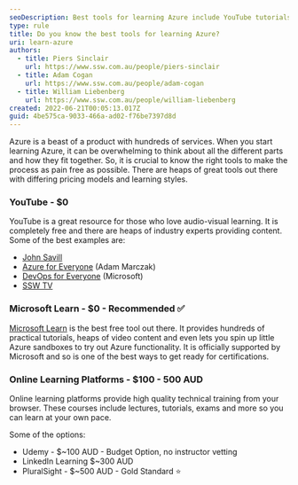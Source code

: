 ```yaml
---
seoDescription: Best tools for learning Azure include YouTube tutorials, Microsoft Learn, and online learning platforms like Udemy, LinkedIn Learning, and PluralSight.
type: rule
title: Do you know the best tools for learning Azure?
uri: learn-azure
authors:
  - title: Piers Sinclair
    url: https://www.ssw.com.au/people/piers-sinclair
  - title: Adam Cogan
    url: https://www.ssw.com.au/people/adam-cogan
  - title: William Liebenberg
    url: https://www.ssw.com.au/people/william-liebenberg
created: 2022-06-21T00:05:13.017Z
guid: 4be575ca-9033-466a-ad02-f76be7397d8d
---
```


Azure is a beast of a product with hundreds of services. When you start learning Azure, it can be overwhelming to think about all the different parts and how they fit together. So, it is crucial to know the right tools to make the process as pain free as possible.
There are heaps of great tools out there with differing pricing models and learning styles.

### YouTube - $0

YouTube is a great resource for those who love audio-visual learning. It is completely free and there are heaps of industry experts providing content. Some of the best examples are:

- [John Savill](https://www.youtube.com/c/NTFAQGuy)
- [Azure for Everyone](https://www.youtube.com/c/Azure4Everyone) (Adam Marczak)
- [DevOps for Everyone](https://www.youtube.com/channel/UC-ikyViYMM69joIAv7dlMsA) (Microsoft)
- [SSW TV](https://www.youtube.com/channel/UCBFgwtV9lIIhvoNh0xoQ7Pg)

### Microsoft Learn - $0 - Recommended ✅

[Microsoft Learn](https://docs.microsoft.com/en-us/learn/) is the best free tool out there. It provides hundreds of practical tutorials, heaps of video content and even lets you spin up little Azure sandboxes to try out Azure functionality. It is officially supported by Microsoft and so is one of the best ways to get ready for certifications.

### Online Learning Platforms - $100 - 500 AUD

Online learning platforms provide high quality technical training from your browser. These courses include lectures, tutorials, exams and more so you can learn at your own pace.

Some of the options:

- Udemy - $~100 AUD - Budget Option, no instructor vetting
- LinkedIn Learning $~300 AUD
- PluralSight - $~500 AUD - Gold Standard ⭐